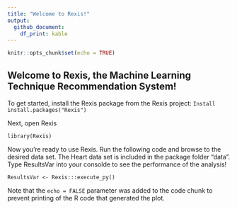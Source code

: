 ```yaml
---
title: "Welcome to Rexis!"
output:
  github_document:
    df_print: kable
---
```


```r
knitr::opts_chunk$set(echo = TRUE)
```

## Welcome to Rexis, the Machine Learning Technique Recommendation System!

To get started, install the Rexis package from the Rexis project:
  ```Install
install.packages("Rexis")
```

Next, open Rexis
```Open
library(Rexis)
```

Now you're ready to use Rexis. Run the following code and browse to the desired data set. The Heart data set is included in the package folder "data". Type ResultsVar into your consolde to see the performance of the analysis!

```Use
ResultsVar <- Rexis:::execute_py()
```



Note that the `echo = FALSE` parameter was added to the code chunk to prevent printing of the R code that generated the plot.
